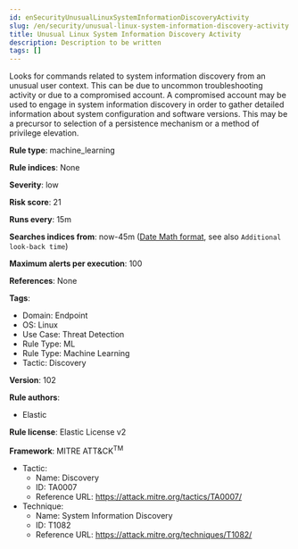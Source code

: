 ```yaml
---
id: enSecurityUnusualLinuxSystemInformationDiscoveryActivity
slug: /en/security/unusual-linux-system-information-discovery-activity
title: Unusual Linux System Information Discovery Activity
description: Description to be written
tags: []
---
```


<div id="unusual-linux-system-information-discovery-activity"></div>

Looks for commands related to system information discovery from an unusual user context. This can be due to uncommon troubleshooting activity or due to a compromised account. A compromised account may be used to engage in system information discovery in order to gather detailed information about system configuration and software versions. This may be a precursor to selection of a persistence mechanism or a method of privilege elevation.

**Rule type**: machine_learning

**Rule indices**: None

**Severity**: low

**Risk score**: 21

**Runs every**: 15m

**Searches indices from**: now-45m ([Date Math format](((ref))/common-options.html#date-math), see also <DocLink id="enSecurityRulesUiCreate" section="set-the-rules-schedule">`Additional look-back time`</DocLink>)

**Maximum alerts per execution**: 100

**References**: None

**Tags**: 

* Domain: Endpoint
* OS: Linux
* Use Case: Threat Detection
* Rule Type: ML
* Rule Type: Machine Learning
* Tactic: Discovery

**Version**: 102

**Rule authors**: 

* Elastic

**Rule license**: Elastic License v2

**Framework**: MITRE ATT&CK<sup>TM</sup>

* Tactic:
    * Name: Discovery
    * ID: TA0007
    * Reference URL: https://attack.mitre.org/tactics/TA0007/
* Technique:
    * Name: System Information Discovery
    * ID: T1082
    * Reference URL: https://attack.mitre.org/techniques/T1082/

